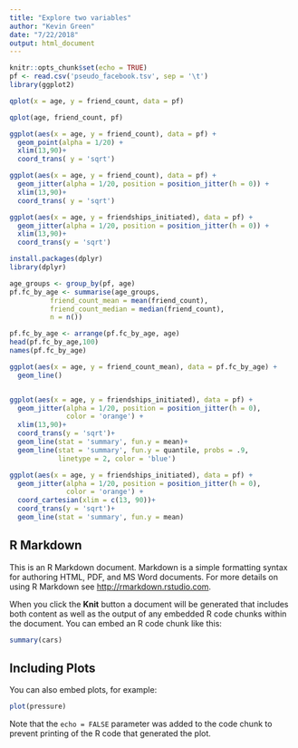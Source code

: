 ```yaml
---
title: "Explore two variables"
author: "Kevin Green"
date: "7/22/2018"
output: html_document
---
```


```r
knitr::opts_chunk$set(echo = TRUE)
pf <- read.csv('pseudo_facebook.tsv', sep = '\t')
library(ggplot2)

qplot(x = age, y = friend_count, data = pf)

qplot(age, friend_count, pf)

ggplot(aes(x = age, y = friend_count), data = pf) + 
  geom_point(alpha = 1/20) +
  xlim(13,90)+
  coord_trans( y = 'sqrt')

ggplot(aes(x = age, y = friend_count), data = pf) + 
  geom_jitter(alpha = 1/20, position = position_jitter(h = 0)) +
  xlim(13,90)+
  coord_trans( y = 'sqrt')

ggplot(aes(x = age, y = friendships_initiated), data = pf) +
  geom_jitter(alpha = 1/20, position = position_jitter(h = 0)) +
  xlim(13,90)+
  coord_trans(y = 'sqrt')

install.packages(dplyr)
library(dplyr)

age_groups <- group_by(pf, age)
pf.fc_by_age <- summarise(age_groups,
          friend_count_mean = mean(friend_count),
          friend_count_median = median(friend_count),
          n = n())

pf.fc_by_age <- arrange(pf.fc_by_age, age)
head(pf.fc_by_age,100)
names(pf.fc_by_age)

ggplot(aes(x = age, y = friend_count_mean), data = pf.fc_by_age) +
  geom_line()


ggplot(aes(x = age, y = friendships_initiated), data = pf) +
  geom_jitter(alpha = 1/20, position = position_jitter(h = 0),
              color = 'orange') +
  xlim(13,90)+
  coord_trans(y = 'sqrt')+
  geom_line(stat = 'summary', fun.y = mean)+
  geom_line(stat = 'summary', fun.y = quantile, probs = .9,
            linetype = 2, color = 'blue')

ggplot(aes(x = age, y = friendships_initiated), data = pf) +
  geom_jitter(alpha = 1/20, position = position_jitter(h = 0),
              color = 'orange') +
  coord_cartesian(xlim = c(13, 90))+
  coord_trans(y = 'sqrt')+
  geom_line(stat = 'summary', fun.y = mean)


```

## R Markdown

This is an R Markdown document. Markdown is a simple formatting syntax for authoring HTML, PDF, and MS Word documents. For more details on using R Markdown see <http://rmarkdown.rstudio.com>.

When you click the **Knit** button a document will be generated that includes both content as well as the output of any embedded R code chunks within the document. You can embed an R code chunk like this:

```r
summary(cars)
```

## Including Plots

You can also embed plots, for example:

```r
plot(pressure)
```

Note that the `echo = FALSE` parameter was added to the code chunk to prevent printing of the R code that generated the plot.
